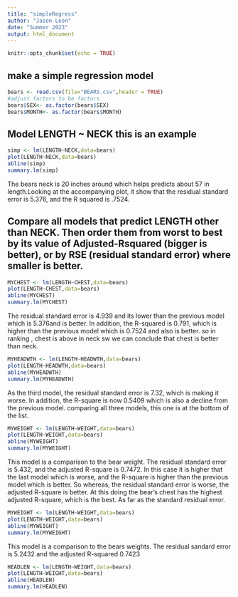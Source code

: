 ```yaml
---
title: "simpleRegress"
author: "Jason Leon"
date: "Summer 2023"
output: html_document
---
```


```r
knitr::opts_chunk$set(echo = TRUE)
```

## make a simple regression model

```r
bears <- read.csv(file="BEARS.csv",header = TRUE)
#adjust factors to be factors
bears$SEX<- as.factor(bears$SEX)
bears$MONTH<- as.factor(bears$MONTH)
```

## Model LENGTH ~ NECK  this is an example  

```r
simp <- lm(LENGTH~NECK,data=bears)
plot(LENGTH~NECK,data=bears)
abline(simp)
summary.lm(simp)
```

The bears neck is 20 inches around which helps predicts about 57 in length.Looking at the accompanying plot, it show that the residual standard error is 5.376, and the R squared is .7524.


## Compare all models that predict LENGTH other than NECK. Then order them from worst to best by its value of Adjusted-Rsquared (bigger is better), or by RSE (residual standard error) where smaller is better. 


```r
MYCHEST <- lm(LENGTH~CHEST,data=bears)
plot(LENGTH~CHEST,data=bears)
abline(MYCHEST)
summary.lm(MYCHEST)
```


The residual standard error is 4.939 and its lower than the previous model which is 5.376and is better. In addition, the R-squared is 0.791, which is higher than the previous model which is 0.7524 and also is better. so in ranking , chest is above in neck sw we can conclude that chest is better than neck.



```r
MYHEADWTH <- lm(LENGTH~HEADWTH,data=bears)
plot(LENGTH~HEADWTH,data=bears)
abline(MYHEADWTH)
summary.lm(MYHEADWTH)
```


As the third model, the residual standard error is 7.32, which is making it worse. In addition, the R-square is now 0.5409 which is also a decline from the previous model. comparing all three models, this one is at the bottom of the list.


```r
MYWEIGHT <- lm(LENGTH~WEIGHT,data=bears)
plot(LENGTH~WEIGHT,data=bears)
abline(MYWEIGHT)
summary.lm(MYWEIGHT)
```

This model is a comparison to the bear weight. The residual standard error is 5.432, and the adjusted R-square is 0.7472. In this case it is higher that the last model which is worse, and the R-square is higher than the previous model which is better. So whereas, the residual standard error is worse, the adjusted R-square is better. At this doing the bear's chest has the highest adjusted R-square, which is the best. As far as the standard residual error.


```r
MYWEIGHT <- lm(LENGTH~WEIGHT,data=bears)
plot(LENGTH~WEIGHT,data=bears)
abline(MYWEIGHT)
summary.lm(MYWEIGHT)
```



This model is a comparison to the bears weights. The residual sandard error is 5.2432 and the adjusted R-squared 0.7423

```r
HEADLEN <- lm(LENGTH~WEIGHT,data=bears)
plot(LENGTH~WEIGHT,data=bears)
abline(HEADLEN)
summary.lm(HEADLEN)
```





